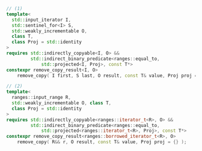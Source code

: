 ```cpp
// (1)
template<
  std::input_iterator I,
  std::sentinel_for<I> S,
  std::weakly_incrementable O,
  class T,
  class Proj = std::identity
>
requires std::indirectly_copyable<I, O> &&
         std::indirect_binary_predicate<ranges::equal_to,
             std::projected<I, Proj>, const T*>
constexpr remove_copy_result<I, O>
    remove_copy( I first, S last, O result, const T& value, Proj proj = {} );

// (2)
template<
  ranges::input_range R,
  std::weakly_incrementable O, class T,
  class Proj = std::identity
>
requires std::indirectly_copyable<ranges::iterator_t<R>, O> &&
         std::indirect_binary_predicate<ranges::equal_to,
             std::projected<ranges::iterator_t<R>, Proj>, const T*>
constexpr remove_copy_result<ranges::borrowed_iterator_t<R>, O>
    remove_copy( R&& r, O result, const T& value, Proj proj = {} );
```
